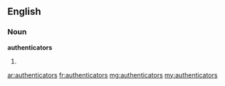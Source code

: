 ==English==

===Noun===
'''authenticators'''

# {{plural of|[[authenticator]]}}

[[ar:authenticators]]
[[fr:authenticators]]
[[mg:authenticators]]
[[my:authenticators]]